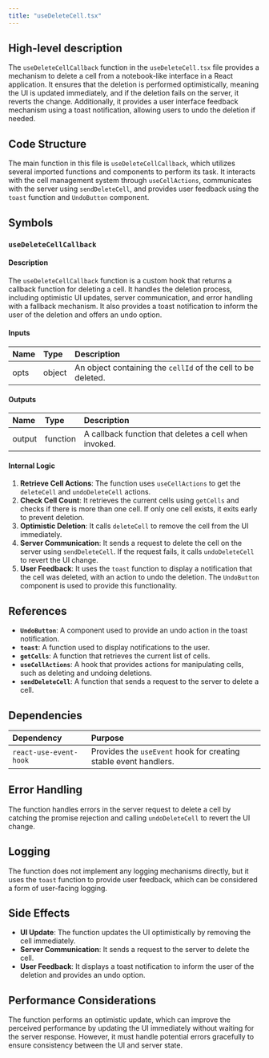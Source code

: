 ```yaml
---
title: "useDeleteCell.tsx"
---
```


## High-level description

The `useDeleteCellCallback` function in the `useDeleteCell.tsx` file provides a mechanism to delete a cell from a notebook-like interface in a React application. It ensures that the deletion is performed optimistically, meaning the UI is updated immediately, and if the deletion fails on the server, it reverts the change. Additionally, it provides a user interface feedback mechanism using a toast notification, allowing users to undo the deletion if needed.

## Code Structure

The main function in this file is `useDeleteCellCallback`, which utilizes several imported functions and components to perform its task. It interacts with the cell management system through `useCellActions`, communicates with the server using `sendDeleteCell`, and provides user feedback using the `toast` function and `UndoButton` component.

## Symbols

### `useDeleteCellCallback`
#### Description
The `useDeleteCellCallback` function is a custom hook that returns a callback function for deleting a cell. It handles the deletion process, including optimistic UI updates, server communication, and error handling with a fallback mechanism. It also provides a toast notification to inform the user of the deletion and offers an undo option.

#### Inputs
| Name | Type | Description |
|:-----|:-----|:------------|
| opts | object | An object containing the `cellId` of the cell to be deleted. |

#### Outputs
| Name | Type | Description |
|:-----|:-----|:------------|
| output | function | A callback function that deletes a cell when invoked. |

#### Internal Logic
1. **Retrieve Cell Actions**: The function uses `useCellActions` to get the `deleteCell` and `undoDeleteCell` actions.
2. **Check Cell Count**: It retrieves the current cells using `getCells` and checks if there is more than one cell. If only one cell exists, it exits early to prevent deletion.
3. **Optimistic Deletion**: It calls `deleteCell` to remove the cell from the UI immediately.
4. **Server Communication**: It sends a request to delete the cell on the server using `sendDeleteCell`. If the request fails, it calls `undoDeleteCell` to revert the UI change.
5. **User Feedback**: It uses the `toast` function to display a notification that the cell was deleted, with an action to undo the deletion. The `UndoButton` component is used to provide this functionality.

## References

- **`UndoButton`**: A component used to provide an undo action in the toast notification.
- **`toast`**: A function used to display notifications to the user.
- **`getCells`**: A function that retrieves the current list of cells.
- **`useCellActions`**: A hook that provides actions for manipulating cells, such as deleting and undoing deletions.
- **`sendDeleteCell`**: A function that sends a request to the server to delete a cell.

## Dependencies

| Dependency | Purpose |
|:-----------|:--------|
| `react-use-event-hook` | Provides the `useEvent` hook for creating stable event handlers. |

## Error Handling

The function handles errors in the server request to delete a cell by catching the promise rejection and calling `undoDeleteCell` to revert the UI change.

## Logging

The function does not implement any logging mechanisms directly, but it uses the `toast` function to provide user feedback, which can be considered a form of user-facing logging.

## Side Effects

- **UI Update**: The function updates the UI optimistically by removing the cell immediately.
- **Server Communication**: It sends a request to the server to delete the cell.
- **User Feedback**: It displays a toast notification to inform the user of the deletion and provides an undo option.

## Performance Considerations

The function performs an optimistic update, which can improve the perceived performance by updating the UI immediately without waiting for the server response. However, it must handle potential errors gracefully to ensure consistency between the UI and server state.